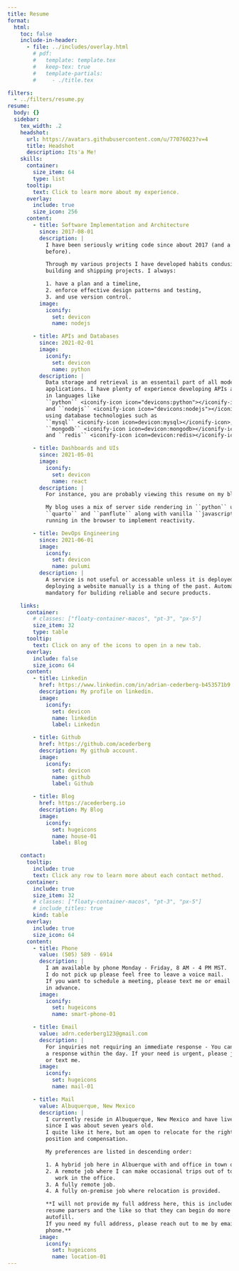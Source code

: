 ```yaml
---
title: Resume
format:
  html:
    toc: false
    include-in-header:
      - file: ../includes/overlay.html
        # pdf:
        #   template: template.tex
        #   keep-tex: true
        #   template-partials:
        #     - ./title.tex

filters:
  - ../filters/resume.py
resume:
  body: {}
  sidebar:
    tex_width: .2
    headshot:
      url: https://avatars.githubusercontent.com/u/77076023?v=4
      title: Headshot
      description: Its'a Me!
    skills:
      container:
        size_item: 64
        type: list
      tooltip:
        text: Click to learn more about my experience.
      overlay:
        include: true
        size_icon: 256
      content:
        - title: Software Implementation and Architecture
          since: 2017-08-01
          description: |
            I have been seriously writing code since about 2017 (and a little
            before).

            Through my various projects I have developed habits condusive to
            building and shipping projects. I always:

            1. have a plan and a timeline,
            2. enforce effective design patterns and testing,
            3. and use version control.
          image:
            iconify:
              set: devicon
              name: nodejs

        - title: APIs and Databases
          since: 2021-02-01
          image:
            iconify:
              set: devicon
              name: python
          description: |
            Data storage and retrieval is an essentail part of all modern web
            applications. I have plenty of experience developing APIs and ETLs
            in languages like
            ``python`` <iconify-icon icon="devicons:python"></iconify-icon>
            and ``nodejs`` <iconify-icon icon="devicons:nodejs"></iconify-icon>
            using database technologies such as
            ``mysql`` <iconify-icon icon=devicon:mysql></iconify-icon>,
            ``mongodb`` <iconify-icon icon=devicon:mongodb></iconify-icon>,
            and ``redis`` <iconify-icon icon=devicon:redis></iconify-icon>.

        - title: Dashboards and UIs
          since: 2021-05-01
          image:
            iconify:
              set: devicon
              name: react
          description: |
            For instance, you are probably viewing this resume on my blog.

            My blog uses a mix of server side rendering in ``python`` using
            ``quarto`` and ``panflute`` along with vanilla ``javascript``
            running in the browser to implement reactivity.

        - title: DevOps Engineering
          since: 2021-06-01
          image:
            iconify:
              set: devicon
              name: pulumi
          description: |
            A service is not useful or accessable unless it is deployed, and
            deploying a website manually is a thing of the past. Automation is
            mandatory for buliding reliable and secure products.

    links:
      container:
        # classes: ["floaty-container-macos", "pt-3", "px-5"]
        size_item: 32
        type: table
      tooltip:
        text: Click on any of the icons to open in a new tab.
      overlay:
        include: false
        size_icon: 64
      content:
        - title: Linkedin
          href: https://www.linkedin.com/in/adrian-cederberg-b453571b9
          description: My profile on linkedin.
          image:
            iconify:
              set: devicon
              name: linkedin
              label: Linkedin

        - title: Github
          href: https://github.com/acederberg
          description: My github account.
          image:
            iconify:
              set: devicon
              name: github
              label: Github

        - title: Blog
          href: https://acederberg.io
          description: My Blog
          image:
            iconify:
              set: hugeicons
              name: house-01
              label: Blog

    contact:
      tooltip:
        include: true
        text: Click any row to learn more about each contact method.
      container:
        include: true
        size_item: 32
        # classes: ["floaty-container-macos", "pt-3", "px-5"]
        # include_titles: true
        kind: table
      overlay:
        include: true
        size_icon: 64
      content:
        - title: Phone
          value: (505) 589 - 6914
          description: |
            I am available by phone Monday - Friday, 8 AM - 4 PM MST.
            I do not pick up please feel free to leave a voice mail.
            If you want to schedule a meeting, please text me or email me
            in advance.
          image:
            iconify:
              set: hugeicons
              name: smart-phone-01

        - title: Email
          value: adrn.cederberg123@gmail.com
          description: |
            For inquiries not requiring an immediate response - You can expect
            a response within the day. If your need is urgent, please just call
            or text me.
          image:
            iconify:
              set: hugeicons
              name: mail-01

        - title: Mail
          value: Albuquerque, New Mexico
          description: |
            I currently reside in Albuquerque, New Mexico and have lived here
            since I was about seven years old.
            I quite like it here, but am open to relocate for the right
            position and compensation.

            My preferences are listed in descending order:

            1. A hybrid job here in Albuerque with and office in town or near by.
            2. A remote job where I can make occasional trips out of town to
               work in the office.
            3. A fully remote job.
            4. A fully on-premise job where relocation is provided.

            **I will not provide my full address here, this is included for
            resume parsers and the like so that they can begin do more for
            autofill.
            If you need my full address, please reach out to me by email or
            phone.**
          image:
            iconify:
              set: hugeicons
              name: location-01
---
```


<!-- Start Resume --> :::::: { #resume }
<!-- SIDEBAR ----------------------------------------------------------------->
<!-- Start Sidebar --> :::::: { #resume-sidebar }
<!-- Start Columns 1 --> ::::: { .columns }
<!-- Start Left --> :::: { .column width=50% }

::: { #resume-headshot }

:::

::: { #resume-links }

:::

<!-- Stop Left --> ::::
<!-- Start Right --> :::: { .column width=50% }

::: { #resume-contact }

:::

<!-- Stop Right --> ::::
<!-- End Columns 1 --> :::::

<!-- Start Columns 2 --> ::::: { .columns }

<!-- Start Left --> :::: { .column width=50% }
<!-- Stop Left --> ::::

<!-- Start Right --> :::: { .column width=50% }

::: { #resume-skills }

:::

<!-- Stop Right --> ::::

<!-- End Columns 2 --> :::::

<!-- End Sidebar --> ::::::

<!-- BODY -------------------------------------------------------------------->
<!-- Start Body --> :::::: { #resume-body }

<!-- End Body --> ::::::
<!-- End Resume   --> ::::::
